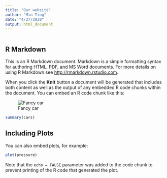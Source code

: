 ```yaml
---
title: "Our website"
author: "Min-Ting"
date: "4/27/2020"
output: html_document
---
```


```r

```

## R Markdown

This is an R Markdown document. Markdown is a simple formatting syntax for authoring HTML, PDF, and MS Word documents. For more details on using R Markdown see <http://rmarkdown.rstudio.com>.

When you click the **Knit** button a document will be generated that includes both content as well as the output of any embedded R code chunks within the document. You can embed an R code chunk like this:

![Fancy car](https://www.telegraph.co.uk/content/dam/news/2017/11/11/Lam1_trans%2B%2BnAdySV0BR-4fDN_-_p756cVfcy8zLGPV4EhRkjQy7tg.jpg)
```r
summary(cars)
```

## Including Plots

You can also embed plots, for example:

```r
plot(pressure)
```

Note that the `echo = FALSE` parameter was added to the code chunk to prevent printing of the R code that generated the plot.
